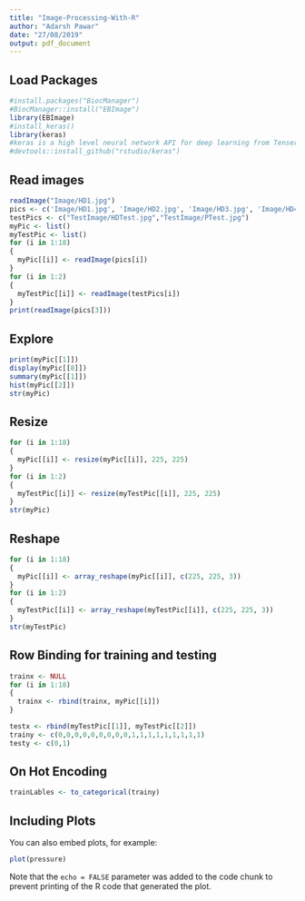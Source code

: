 ```yaml
---
title: "Image-Processing-With-R"
author: "Adarsh Pawar"
date: "27/08/2019"
output: pdf_document
---
```

## Load Packages
```r
#install.packages("BiocManager") 
#BiocManager::install("EBImage")
library(EBImage)
#install_keras()
library(keras)
#keras is a high level neural network API for deep learning from TenserFlow Google. 
#devtools::install_github("rstudio/keras")

```

##  Read images

```r

readImage("Image/HD1.jpg")
pics <- c('Image/HD1.jpg', 'Image/HD2.jpg', 'Image/HD3.jpg', 'Image/HD4.jpg', 'Image/HD5.jpg', 'Image/HD6.jpg', 'Image/HD7.jpg', 'Image/HD8.jpg', 'Image/HD9.jpg', 'Image/P1.jpg', 'Image/P2.jpg', 'Image/P3.jpg', 'Image/P4.jpg', 'Image/P5.jpg', 'Image/P6.jpg', 'Image/P7.jpg', 'Image/P8.jpg', 'Image/P9.jpg')
testPics <- c("TestImage/HDTest.jpg","TestImage/PTest.jpg")
myPic <- list()
myTestPic <- list()
for (i in 1:18) 
{
  myPic[[i]] <- readImage(pics[i])
}
for (i in 1:2) 
{
  myTestPic[[i]] <- readImage(testPics[i])
}
print(readImage(pics[3]))

```


## Explore
```r
print(myPic[[1]])
display(myPic[[8]])
summary(myPic[[1]])
hist(myPic[[2]])
str(myPic)
```

## Resize
```r
for (i in 1:18) 
{
  myPic[[i]] <- resize(myPic[[i]], 225, 225)
}
for (i in 1:2) 
{
  myTestPic[[i]] <- resize(myTestPic[[i]], 225, 225)
}
str(myPic)
```

## Reshape
```r
for (i in 1:18) 
{
  myPic[[i]] <- array_reshape(myPic[[i]], c(225, 225, 3))
}
for (i in 1:2) 
{
  myTestPic[[i]] <- array_reshape(myTestPic[[i]], c(225, 225, 3))
}
str(myTestPic)
```

## Row Binding for training and testing
```r
trainx <- NULL
for (i in 1:18) 
{
  trainx <- rbind(trainx, myPic[[i]]) 
}

testx <- rbind(myTestPic[[1]], myTestPic[[2]])
trainy <- c(0,0,0,0,0,0,0,0,0,1,1,1,1,1,1,1,1,1)
testy <- c(0,1)

```
## On Hot Encoding
```r
trainLables <- to_categorical(trainy)

```

## Including Plots

You can also embed plots, for example:

```r
plot(pressure)
```

Note that the `echo = FALSE` parameter was added to the code chunk to prevent printing of the R code that generated the plot.
